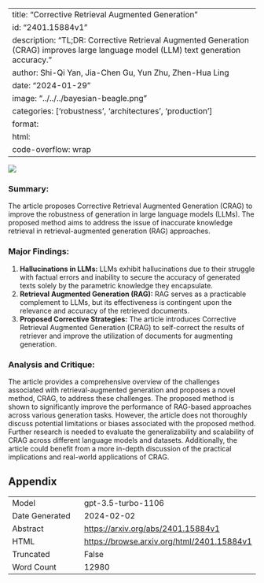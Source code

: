 
---
title: "Corrective Retrieval Augmented Generation"
id: "2401.15884v1"
description: "TL;DR: Corrective Retrieval Augmented Generation (CRAG) improves large language model (LLM) text generation accuracy."
author: Shi-Qi Yan, Jia-Chen Gu, Yun Zhu, Zhen-Hua Ling
date: "2024-01-29"
image: "../../../bayesian-beagle.png"
categories: ['robustness', 'architectures', 'production']
format:
  html:
    code-overflow: wrap
---

![](None)

### **Summary:**
The article proposes Corrective Retrieval Augmented Generation (CRAG) to improve the robustness of generation in large language models (LLMs). The proposed method aims to address the issue of inaccurate knowledge retrieval in retrieval-augmented generation (RAG) approaches.

### Major Findings:
1. **Hallucinations in LLMs:** LLMs exhibit hallucinations due to their struggle with factual errors and inability to secure the accuracy of generated texts solely by the parametric knowledge they encapsulate.
2. **Retrieval Augmented Generation (RAG):** RAG serves as a practicable complement to LLMs, but its effectiveness is contingent upon the relevance and accuracy of the retrieved documents.
3. **Proposed Corrective Strategies:** The article introduces Corrective Retrieval Augmented Generation (CRAG) to self-correct the results of retriever and improve the utilization of documents for augmenting generation.

### Analysis and Critique:
The article provides a comprehensive overview of the challenges associated with retrieval-augmented generation and proposes a novel method, CRAG, to address these challenges. The proposed method is shown to significantly improve the performance of RAG-based approaches across various generation tasks. However, the article does not thoroughly discuss potential limitations or biases associated with the proposed method. Further research is needed to evaluate the generalizability and scalability of CRAG across different language models and datasets. Additionally, the article could benefit from a more in-depth discussion of the practical implications and real-world applications of CRAG.

## Appendix

|          |          |
|----------|----------|
| Model     | gpt-3.5-turbo-1106       |
| Date Generated     | 2024-02-02       |
| Abstract | [https://arxiv.org/abs/2401.15884v1](https://arxiv.org/abs/2401.15884v1)        |
| HTML     | [https://browse.arxiv.org/html/2401.15884v1](https://browse.arxiv.org/html/2401.15884v1)       |
| Truncated       | False       |
| Word Count       | 12980       |